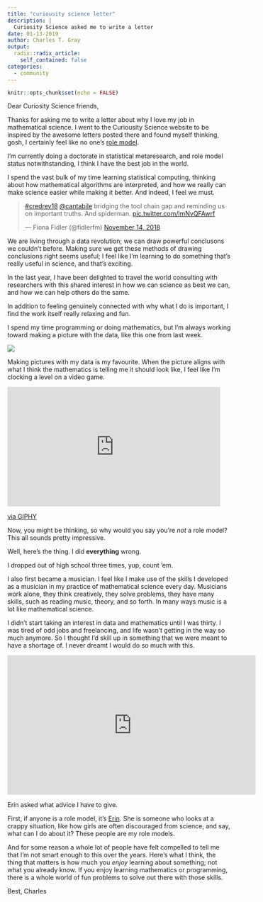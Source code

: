 ```yaml
---
title: "curiousity science letter"
description: |
  Curiosity Science asked me to write a letter
date: 01-13-2019
author: Charles T. Gray
output:
  radix::radix_article:
    self_contained: false
categories:
  - community
---
```


```r
knitr::opts_chunk$set(echo = FALSE)
```


Dear Curiosity Science friends,

Thanks for asking me to write a letter about why I love my job in mathematical science. I went to the Curiousity Science website to be inspired by the awesome letters posted there and found myself thinking, gosh, I certainly feel like no one's [role model](https://curiositygirlsscience.wordpress.com/rolemodels/). 

I'm currently doing a doctorate in statistical metaresearch, and role model status notwithstanding, I think I have the best job in the world.

I spend the vast bulk of my time learning statistical computing, thinking about how mathematical algorithms are interpreted, and how we really can make science easier while making it better. And indeed, I feel we must. 
 

<blockquote class="twitter-tweet" data-lang="en"><p lang="en" dir="ltr"><a href="https://twitter.com/hashtag/credrev18?src=hash&amp;ref_src=twsrc%5Etfw">#credrev18</a> <a href="https://twitter.com/cantabile?ref_src=twsrc%5Etfw">@cantabile</a> bridging the tool chain gap and reminding us on important truths. And spiderman. <a href="https://t.co/lmNvQFAwrf">pic.twitter.com/lmNvQFAwrf</a></p>&mdash; Fiona Fidler (@fidlerfm) <a href="https://twitter.com/fidlerfm/status/1062540488002088961?ref_src=twsrc%5Etfw">November 14, 2018</a></blockquote>
<script async src="https://platform.twitter.com/widgets.js" charset="utf-8"></script>


We are living through a data revolution; we can draw powerful conclusons we couldn't before. Making sure we get these methods of drawing conclusions right seems useful; I feel like I'm learning to do something that's really useful in science, and that's exciting.

In the last year, I have been delighted to travel the world consulting with researchers with this shared interest in how we can science as best we can, and how we can help others do the same. 

In addition to feeling genuinely connected with why what I do is important, I find the work itself really relaxing and fun. 

I spend my time programming or doing mathematics, but I'm always working toward making a picture with the data, like this one from last week.

![](vis_example.png)

Making pictures with my data is my favourite. When the picture aligns with what I think the mathematics is telling me it should look like, I feel like I'm clocking a level on a video game. 

<iframe src="https://giphy.com/embed/3o6EhD8Soj2RCzU448" width="480" height="270" frameBorder="0" class="giphy-embed" allowFullScreen></iframe><p><a href="https://giphy.com/gifs/video-game-overwatch-3o6EhD8Soj2RCzU448">via GIPHY</a></p>

Now, you might be thinking, so why would you say you're _not_ a role model? This all sounds pretty impressive. 

Well, here's the thing. I did **everything** wrong.

I dropped out of high school three times, yup, count 'em.

I also first became a musician. I feel like I make use of the skills I developed as a musician in my practice of mathematical science every day. Musicians work alone, they think creatively, they solve problems, they have many skills, such as reading music, theory, and so forth. In many ways music is a lot like mathematical science. 

I didn't start taking an interest in data and mathematics until I was thirty. I was tired of odd jobs and freelancing, and life wasn't getting in the way so much anymore. So I thought I'd skill up in something that we were meant to have a shortage of. I never dreamt I would do so much with this.   

<iframe width="560" height="315" src="https://www.youtube.com/embed/o0Rqz8Hgacc" frameborder="0" allow="accelerometer; autoplay; encrypted-media; gyroscope; picture-in-picture" allowfullscreen></iframe>

Erin asked what advice I have to give. 

First, if anyone is a role model, it's [Erin](https://curiositygirlsscience.wordpress.com/about/). She is someone who looks at a crappy situation, like how girls are often discouraged from science, and say, what can I do about it? These people are my role models. 

And for some reason a whole lot of people have felt compelled to tell me that I'm not smart enough to this over the years. Here's what I think, the thing that matters is how much you _enjoy_ learning about something; not what you already know. If you enjoy learning mathematics or programming, there is a whole world of fun problems to solve out there with those skills.

Best,
Charles

